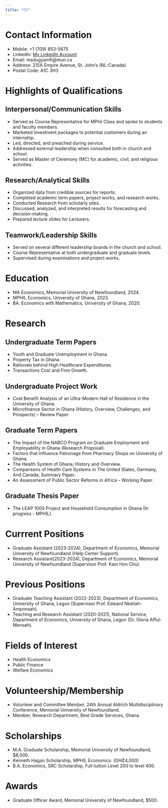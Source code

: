 ```yaml
---
title: "CV"
---
```


# Contact Information

-   Mobile: +1 (709) 853-5675
-   LinkedIn: [My LinkedIn Account](https://www.linkedin.com/in/michael-adu-gyamfi-7a96311bb/)
-   Email: madugyamfi\@mun.ca
-   Address: 215A Empire Avenue, St. John’s (NL-Canada)
-   Postal Code: A1C 3H3

# Highlights of Qualifications

## Interpersonal/Communication Skills

-   Served as Course Representative for MPhil Class and spoke to students and faculty members.
-   Marketed investment packages to potential customers during an internship.
-   Led, directed, and preached during service.
-   Addressed external leadership when consulted both in church and school.
-   Served as Master of Ceremony (MC) for academic, civil, and religious activities.

## Research/Analytical Skills

-   Organized data from credible sources for reports.
-   Completed academic term papers, project works, and research works.
-   Conducted Research from scholarly sites.
-   Discussed, analyzed, and interpreted results for forecasting and decision-making.
-   Prepared lecture slides for Lecturers.

## Teamwork/Leadership Skills

-   Served on several different leadership boards in the church and school.
-   Course Representative at both undergraduate and graduate levels.
-   Supervised during examinations and project works.

# Education

-   MA Economics, Memorial University of Newfoundland, 2024.
-   MPHIL Economics, University of Ghana, 2023.
-   BA. Economics with Mathematics, University of Ghana, 2020.

# Research

## Undergraduate Term Papers

-   Youth and Graduate Unemployment in Ghana.
-   Property Tax in Ghana.
-   Rationale behind High Healthcare Expenditures.
-   Transactions Cost and Firm Growth.

## Undergraduate Project Work

-   Cost Benefit Analysis of an Ultra-Modern Hall of Residence in the University of Ghana.
-   Microfinance Sector in Ghana (History, Overview, Challenges, and Prospects) – Review Paper.

## Graduate Term Papers

-   The Impact of the NABCO Program on Graduate Employment and Employability in Ghana (Research Proposal).
-   Factors that Influence Patronage from Pharmacy Shops on University of Ghana.
-   The Health System of Ghana; History and Overview.
-   Comparisons of Health Care Systems in The United States, Germany, And Canada; Summary Paper.
-   An Assessment of Public Sector Reforms in Africa – Working Paper.

## Graduate Thesis Paper

-   The LEAP 1000 Project and Household Consumption in Ghana (In progress - MPHIL).

# Currrent Positions

-   Graduate Assistant (2023-2024), Department of Economics, Memorial University of Newfoundland (Help Center Support).
-   Research Assistant(2023-2024), Department of Economics, Memorial University of Newfoundland (Supervisor Prof. Kam Hon Chu).

# Previous Positions

-   Graduate Teaching Assistant (2022-2023), Department of Economics, University of Ghana, Legon (Supervisor Prof. Edward Nketiah-Amponsah).
-   Teaching and Research Assistant (2020-2021), National Service, Department of Economics, University of Ghana, Legon (Dr. Gloria Afful-Mensah).

# Fields of Interest

-   Health Economics
-   Public Finance
-   Welfare Economics

# Volunteership/Membership

-   Volunteer and Committee Member, 24th Annual Aldrich Multidisciplinary Conference, Memorial University of Newfoundland.
-   Member, Research Department, Best Grade Services, Ghana.

# Scholarships

-   M.A. Graduate Scholarship, Memorial University of Newfoundland, \$8,000.
-   Kenneth Hagan Scholarship, MPHIL Economics. (GH₵4,000)
-   B.A. Economics, SRC Scholarship, Full tuition Level 200 to level 400.

# Awards

-   Graduate Officer Award, Memorial University of Newfoundland, \$500.
